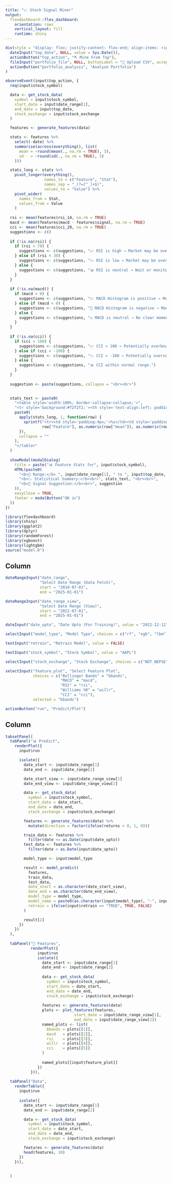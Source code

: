 ```yaml
---
title: "📈 Stock Signal Miner"
output: 
  flexdashboard::flex_dashboard:
    orientation: rows
    vertical_layout: fill
    runtime: shiny
---
```


```r
div(style = "display: flex; justify-content: flex-end; align-items: right; gap: 10px; margin-bottom: 10px; height: 40px;",
  dateInput("top_date", NULL, value = Sys.Date()),
  actionButton("top_action", "⛏️ Mine From Top"),
  fileInput("portfolio_file", NULL, buttonLabel = "📂 Upload CSV", accept = ".csv"),
  actionButton("portfolio_analysis", "Analyze Portfolio")
)
```

```r
observeEvent(input$top_action, {
  req(input$stock_symbol)

  data <- get_stock_data(
    symbol = input$stock_symbol,
    start_date = input$date_range[1],
    end_date = input$top_date,
    stock_exchange = input$stock_exchange
  )

  features <- generate_features(data)

  stats <- features %>%
    select(-date) %>%
    summarise(across(everything(), list(
      mean = ~round(mean(., na.rm = TRUE), 3),
      sd   = ~round(sd(., na.rm = TRUE), 3)
    )))

  stats_long <- stats %>%
    pivot_longer(everything(),
                 names_to = c("Feature", "Stat"),
                 names_sep = "_(?=[^_]+$)",
                 values_to = "Value") %>% 
    pivot_wider(
      names_from = Stat,
      values_from = Value
    )
  
  rsi <- mean(features$rsi_14, na.rm = TRUE)
  macd <- mean(features$macd - features$signal, na.rm = TRUE)  
  cci <- mean(features$cci_20, na.rm = TRUE)
  suggestions <- c()
  
  if (!is.na(rsi)) {
    if (rsi > 70) {
      suggestions <- c(suggestions, "📈 RSI is high → Market may be overbought → Consider selling or holding.")
    } else if (rsi < 30) {
      suggestions <- c(suggestions, "📉 RSI is low → Market may be oversold → Could be a buying signal.")
    } else {
      suggestions <- c(suggestions, "📊 RSI is neutral → Wait or monitor closely.")
    }
  }
  
  if (!is.na(macd)) {
    if (macd > 0) {
      suggestions <- c(suggestions, "💹 MACD Histogram is positive → Momentum is up.")
    } else if (macd < 0) {
      suggestions <- c(suggestions, "🔻 MACD Histogram is negative → Momentum is down.")
    } else {
      suggestions <- c(suggestions, "⚖️ MACD is neutral → No clear momentum.")
    }
  }
  
  if (!is.na(cci)) {
    if (cci > 100) {
      suggestions <- c(suggestions, "📈 CCI > 100 → Potentially overbought.")
    } else if (cci < -100) {
      suggestions <- c(suggestions, "📉 CCI < -100 → Potentially oversold.")
    } else {
      suggestions <- c(suggestions, "📊 CCI within normal range.")
    }
  }
  
  suggestion <- paste(suggestions, collapse = "<br><br>")

  
  stats_text <- paste0(
    "<table style='width:100%; border-collapse:collapse;'>",
    "<tr style='background:#f2f2f2;'><th style='text-align:left; padding:4px;'>📌 Feature</th><th style='text-align:right; padding:4px;'>Mean</th><th style='text-align:right; padding:4px;'>SD</th></tr>",
    paste0(
      apply(stats_long, 1, function(row) {
        sprintf("<tr><td style='padding:4px;'>%s</td><td style='padding:4px; text-align:right;'>%.3f</td><td style='padding:4px; text-align:right;'>%.3f</td></tr>",
                row["Feature"], as.numeric(row["mean"]), as.numeric(row["sd"]))
      }),
      collapse = ""
    ),
    "</table>"
  )
  
  showModal(modalDialog(
    title = paste("📊 Feature Stats for", input$stock_symbol),
    HTML(paste0(
      "<b>📅 Range:</b> ", input$date_range[1], " to ", input$top_date, "<br><br>",
      "<b>📉 Statistical Summary:</b><br>", stats_text, "<br><br>",
      "<b>🧠 Signal Suggestion:</b><br>", suggestion
    )),
    easyClose = TRUE,
    footer = modalButton("OK 👍")
  ))
})

```

```r
library(flexdashboard)
library(shiny)
library(ggplot2)
library(dplyr)
library(randomForest)
library(xgboost)
library(lightgbm)
source("model.R")  
```

Column {.sidebar}
---------------------------------------------------------------------

``` r

dateRangeInput("date_range",
               "Select Date Range (Data Fetch)",
               start = "2018-07-01",
               end = "2025-01-01")

dateRangeInput("date_range_view",
               "Select Date Range (View)",
               start = "2022-07-01",
               end = "2025-01-01")

dateInput("date_upto", "Date Upto (For Training)", value = "2022-12-12")

selectInput("model_type", "Model Type", choices = c("rf", "xgb", "lbm"))

textInput("retrain", "Retrain Model", value = FALSE)

textInput("stock_symbol", "Stock Symbol", value = "AAPL")

selectInput("stock_exchange", "Stock Exchange", choices = c("NOT_NEPSE", "NEPSE"))

selectInput("feature_plot", "Select Feature Plot",
            choices = c("Bollinger Bands" = "bbands",
                        "MACD" = "macd",
                        "RSI" = "rsi",
                        "Williams %R" = "willr",
                        "CCI" = "cci"),
            selected = "bbands")

actionButton("run", "Predict/Plot")

```

Column {.tabset .tabset-fade}
---------------------------------------------------------------------
```r
tabsetPanel(
  tabPanel("📊 Predict", 
    renderPlot({
      input$run   

      isolate({
        date_start <- input$date_range[1]
        date_end <- input$date_range[2]

        date_start_view <- input$date_range_view[1]
        date_end_view <- input$date_range_view[2]

        data <- get_stock_data(
          symbol = input$stock_symbol,
          start_date = date_start,
          end_date = date_end,
          stock_exchange = input$stock_exchange)

        features <- generate_features(data) %>% 
          mutate(direction = factor(ifelse(returns > 0, 1, 0)))

        train_data <- features %>% 
          filter(date <= as.Date(input$date_upto))
        test_data <- features %>% 
          filter(date > as.Date(input$date_upto))

        model_type <- input$model_type

        result <- model_predict(
          features,
          train_data,
          test_data,
          date_start = as.character(date_start_view),
          date_end = as.character(date_end_view),
          model_type = model_type,
          model_name = paste0(as.character(input$model_type), "-", input$stock_symbol),
          retrain = ifelse(input$retrain == "TRUE", TRUE, FALSE)
        )

        result[2]
      })
    })
  ),
  
  tabPanel("🧮 Features",
           renderPlot({
              input$run   
              isolate({
                date_start <- input$date_range[1]
                date_end <- input$date_range[2]
        
                data <- get_stock_data(
                  symbol = input$stock_symbol,
                  start_date = date_start,
                  end_date = date_end,
                  stock_exchange = input$stock_exchange)
        
                features <- generate_features(data)
                plots <- plot_features(features,
                              start_date = input$date_range_view[1],
                              end_date = input$date_range_view[2])
                named_plots <- list(
                  bbands = plots[[1]],
                  macd   = plots[[2]],
                  rsi    = plots[[3]],
                  willr  = plots[[4]],
                  cci    = plots[[5]]
                )
                
                named_plots[[input$feature_plot]]
              })
           })),
  
  tabPanel("Data",
    renderTable({
      input$run
      
      isolate({
        date_start <- input$date_range[1]
        date_end <- input$date_range[2]

        data <- get_stock_data(
          symbol = input$stock_symbol,
          start_date = date_start,
          end_date = date_end,
          stock_exchange = input$stock_exchange)

        features <- generate_features(data)
        head(features, 10)
      })
    })),
  
  
  )
```

